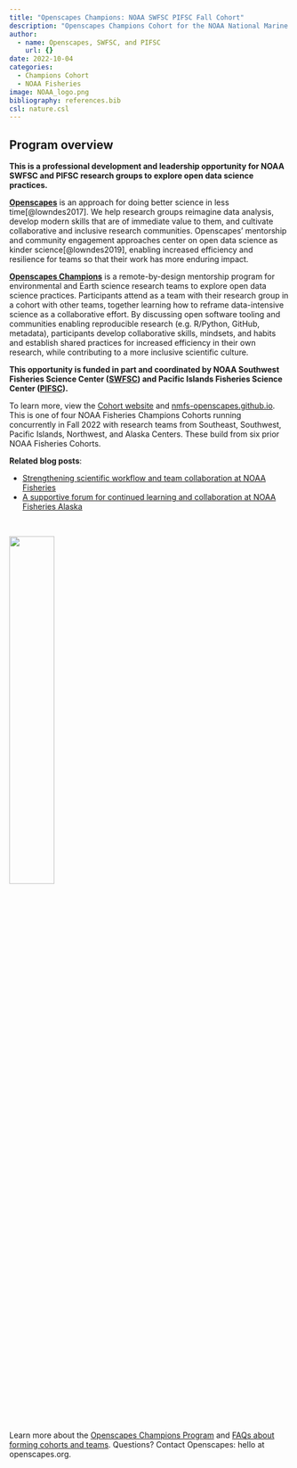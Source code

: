 ```yaml
---
title: "Openscapes Champions: NOAA SWFSC PIFSC Fall Cohort"
description: "Openscapes Champions Cohort for the NOAA National Marine Fisheries Service (NMFS) Southwest Fisheries Science Center (SWFSC) and Pacific Islands Fisheries Science Center (PIFSC)"
author:
  - name: Openscapes, SWFSC, and PIFSC
    url: {}
date: 2022-10-04
categories:
  - Champions Cohort
  - NOAA Fisheries
image: NOAA_logo.png
bibliography: references.bib
csl: nature.csl
---
```


## Program overview

**This is a professional development and leadership opportunity for NOAA SWFSC and PIFSC research groups to explore open data science practices.**

[**Openscapes**](https://openscapes.org) is an approach for doing better science in less time[@lowndes2017]. We help research groups reimagine data analysis, develop modern skills that are of immediate value to them, and cultivate collaborative and inclusive research communities. Openscapes' mentorship and community engagement approaches center on open data science as kinder science[@lowndes2019], enabling increased efficiency and resilience for teams so that their work has more enduring impact.

[**Openscapes Champions**](https://www.openscapes.org/champions/) is a remote-by-design mentorship program for environmental and Earth science research teams to explore open data science practices. Participants attend as a team with their research group in a cohort with other teams, together learning how to reframe data-intensive science as a collaborative effort. By discussing open software tooling and communities enabling reproducible research (e.g. R/Python, GitHub, metadata), participants develop collaborative skills, mindsets, and habits and establish shared practices for increased efficiency in their own research, while contributing to a more inclusive scientific culture.

**This opportunity is funded in part and coordinated by NOAA Southwest Fisheries Science Center ([SWFSC](https://www.fisheries.noaa.gov/about/southwest-fisheries-science-center)) and Pacific Islands Fisheries Science Center ([PIFSC](https://www.fisheries.noaa.gov/about/pacific-islands-fisheries-science-center)).**

To learn more, view the [Cohort website](https://nmfs-openscapes.github.io/2022-noaa-swfsc-pifsc-fall/) and [nmfs-openscapes.github.io](https://nmfs-openscapes.github.io). This is one of four NOAA Fisheries Champions Cohorts running concurrently in Fall 2022 with research teams from Southeast, Southwest, Pacific Islands, Northwest, and Alaska Centers. These build from six prior NOAA Fisheries Cohorts.

**Related blog posts**:

-   [Strengthening scientific workflow and team collaboration at NOAA Fisheries](https://www.openscapes.org/blog/2021/11/12/noaa-nmfs-champions/)
-   [A supportive forum for continued learning and collaboration at NOAA Fisheries Alaska](https://www.openscapes.org/blog/2022/04/07/afsc-supportive-forum/)

<br>

![](NOAA_logo.png){width="40%" fig-align="center" fig-alt="logo of NOAA Fisheries on left with NOAA Fisheries 150th Anniversary 1871-2021 on right"}

<br>

Learn more about the [Openscapes Champions Program](https://openscapes.org/champions) and [FAQs about forming cohorts and teams](https://openscapes.org/faq). Questions? Contact Openscapes: hello at openscapes.org.
